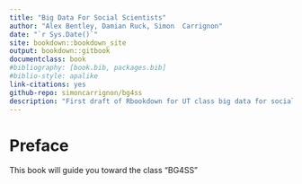 ```yaml
--- 
title: "Big Data For Social Scientists"
author: "Alex Bentley, Damian Ruck, Simon  Carrignon"
date: "`r Sys.Date()`"
site: bookdown::bookdown_site
output: bookdown::gitbook
documentclass: book
#bibliography: [book.bib, packages.bib]
#biblio-style: apalike
link-citations: yes
github-repo: simoncarrignon/bg4ss
description: "First draft of Rbookdown for UT class big data for social scientists"
---
```


#  Preface
This book will guide you toward the class "BG4SS"
